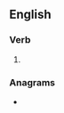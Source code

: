 ==English==

===Verb===
{{head|en|verb form}}

# {{en-past of|police}}

===Anagrams===
* {{anagrams|en|cepolid|decipol|ploceid}}